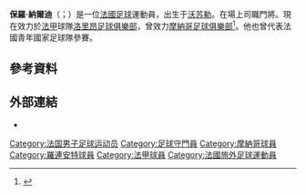 {{noteTA
|G1=Football
|G2=法甲
|1=zh-hans:纳尔迪;zh-hk:拿迪;zh-hant:納爾迪;
}}

{{Infobox football biography
|name                = 保罗·纳尔迪<br>Paul Nardi
|image               = Stade rennais vs USM Alger, July 16th 2016 - Paul Nardi 3.jpg
|caption             = 
|fullname            = Paul Nardi
|birth_date          = {{Birth date and age|1994|5|18|df=y}}
|birth_place         = {{flagicon|FRA}} [[法國|法國]][[沃苏勒|沃苏勒]]
|height              = 1.86 m
|position            = [[門將|門將]]
|currentclub         = [[洛里昂足球俱樂部|洛里昂]]
|clubnumber          = 30
|youthyears1         = 2000–2003
|youthclubs1         = 瓦夫尔与蒙蒂耶
|youthyears2         = 2003–2006
|youthclubs2         = {{le|沃苏勒|Vesoul Haute-Saône Football}}
|youthyears3         = 2006–2013
|youthclubs3         = [[南锡足球俱乐部|南锡]]
|years1              = 2011–2013
|clubs1              = [[南锡足球俱乐部|南锡预备队]]
|caps1               = 30
|goals1              = 0
|years2              = 2013–2014
|clubs2              = [[南锡足球俱乐部|南锡]]
|caps2               = 33
|goals2              = 0
|years3              = 2014–2019
|clubs3              = [[摩納哥體育會足球會|摩納哥]]
|caps3               = 2
|goals3              = 0
|years4              = 2014–2015
|clubs4              = → [[南锡足球俱乐部|南锡]] (租借)
|caps4               = 29
|goals4              = 0
|years5              = 2016
|clubs5              = → [[雷恩足球俱乐部|雷恩]] (租借)
|caps5               = 0
|goals5              = 0
|years6              = 2017–2019
|clubs6              = → [[布鲁日舒高皇家体育会|布鲁日舒高]] (租借)
|caps6               = 81
|goals6              = 0
|years7              = 2019–
|clubs7              = [[洛里昂足球俱樂部|洛里昂]]
|caps7               = 33
|goals7              = 0
|nationalyears1      = 2011
|nationalteam1       = [[法国国家足球队|法国U17]]
|nationalcaps1       = 1
|nationalgoals1      = 0
|nationalyears2      = 2011
|nationalteam2       = [[法国国家足球队|法国U18]]
|nationalcaps2       = 1
|nationalgoals2      = 0
|nationalyears3      = 2012
|nationalteam3       = [[法国国家足球队|法国U19]]
|nationalcaps3       = 1
|nationalgoals3      = 0
|nationalyears4      = 2013–2014
|nationalteam4       = [[法国国家足球队|法国U20]]
|nationalcaps4       = 5
|nationalgoals4      = 0
|nationalyears5      = 2015
|nationalteam5       = [[法国国家足球队|法国U21]]
|nationalcaps5       = 3
|nationalgoals5      = 0
|medaltemplates      =
|pcupdate            = 2020年9月27日
}}
'''保羅·納爾迪'''（{{lang-fr|Paul Nardi}}；{{bd|1994年|5月18日}}）是一位[[法國|法國]][[足球|足球]]運動員，出生于[[沃苏勒|沃苏勒]]。在場上司職門將。現在效力於[[法国足球甲级联赛|法甲]]球隊[[洛里昂足球俱樂部|洛里昂足球俱樂部]]，曾效力[[摩納哥足球俱樂部|摩納哥足球俱樂部]]<ref name="soccerway">{{cite web|url=http://int.soccerway.com/players/paul-nardi/176157/|title=France - P. Nardi - Profile with news, career statistics and history - Soccerway|publisher=soccerway.com|accessdate=2014-04-16|archive-date=2019-04-18|archive-url=https://web.archive.org/web/20190418010059/https://int.soccerway.com/players/paul-nardi/176157/|dead-url=no}}</ref>。他也曾代表法國青年國家足球隊參賽。

==參考資料== 
{{reflist}}

==外部連結==
*{{Soccerway}}

{{洛里昂球员名单}}
{{DEFAULTSORT: Nardi, Paul}}
[[Category:法国男子足球运动员|Category:法国男子足球运动员]]
[[Category:足球守門員|Category:足球守門員]]
[[Category:摩納哥球員|Category:摩納哥球員]]
[[Category:羅連安特球員|Category:羅連安特球員]]
[[Category:法甲球員|Category:法甲球員]]
[[Category:法國旅外足球運動員|Category:法國旅外足球運動員]]